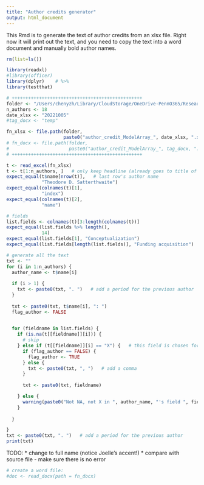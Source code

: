 ```yaml
---
title: "Author credits generator"
output: html_document
---
```


This Rmd is to generate the text of author credits from an xlsx file. Right now it will print out the text, and you need to copy the text into a word document and manually bold author names.

```r
rm(list=ls())

library(readxl)
#library(officer)
library(dplyr)    # %>%
library(testthat)
```

```r
# ++++++++++++++++++++++++++++++++++++++++++++++++
folder <- "/Users/chenyzh/Library/CloudStorage/OneDrive-PennO365/Research/SatterthwaiteLab/fixel_project/paper/revision1"
n_authors <- 18
date_xlsx <- "20221005"
#tag_docx <- "temp"

fn_xlsx <- file.path(folder, 
                     paste0("author_credit_ModelArray_", date_xlsx, ".xlsx"))
# fn_docx <- file.path(folder, 
#                      paste0("author_credit_ModelArray_", tag_docx, ".docx"))
# ++++++++++++++++++++++++++++++++++++++++++++++++


```

```r
t <- read_excel(fn_xlsx)
t <- t[1:n_authors, ]   # only keep headline (already goes to title of `t`) + all authors' rows
expect_equal(t$name[nrow(t)],   # last row's author name
             "Theodore D. Satterthwaite")
expect_equal(colnames(t)[1],
             "index")
expect_equal(colnames(t)[2],
             "name")

# fields
list.fields <- colnames(t)[3:length(colnames(t))]
expect_equal(list.fields %>% length(),
             14)
expect_equal(list.fields[1], "Conceptualization")
expect_equal(list.fields[length(list.fields)], "Funding acquisition")

# generate all the text
txt <- ""
for (i in 1:n_authors) {
  author_name <- t$name[i]
  
  if (i > 1) {
    txt <- paste0(txt, ". ")   # add a period for the previous author
  }
  
  txt <- paste0(txt, t$name[i], ": ")
  flag_author <- FALSE

  
  for (fieldname in list.fields) {
    if (is.na(t[[fieldname]][i])) {
      # skip
    } else if (t[[fieldname]][i] == "X") {   # this field is chosen for this author
      if (flag_author == FALSE) {
        flag_author <- TRUE
      } else {
        txt <- paste0(txt, ", ")   # add a comma
      }
      
      txt <- paste0(txt, fieldname)

    } else {
      warning(paste0("Not NA, not X in ", author_name, "'s field ", fieldname))
    }
    
  }

}
txt <- paste0(txt, ". ")   # add a period for the previous author
print(txt)


```

TODO: 
* change to full name (notice Joelle's accent!)
* compare with source file - make sure there is no error

```r
# create a word file:
#doc <- read_docx(path = fn_docx)

```